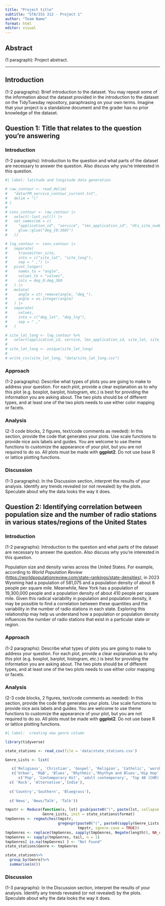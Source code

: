 ```yaml
---
title: "Project title"
subtitle: "STA/ISS 313 - Project 1"
author: "Team Name"
format: html
editor: visual
---
```


## Abstract

(1 paragraph): Project abstract.

------------------------------------------------------------------------

## Introduction

(1-2 paragraphs): Brief introduction to the dataset. You may repeat some of the information about the dataset provided in the introduction to the dataset on the TidyTuesday repository, paraphrasing on your own terms. Imagine that your project is a standalone document and the grader has no prior knowledge of the dataset.

## Question 1: Title that relates to the question you're answering

### Introduction

(1-2 paragraphs): Introduction to the question and what parts of the dataset are necessary to answer the question. Also discuss why you're interested in this question.

```r
#| label: latitude and longitude data generation

# raw_contour <- read_delim(
#   "data/FM_service_contour_current.txt",
#   delim = "|"
# )
# 
# conv_contour <- raw_contour |>
#   select(-last_col()) |>
#   set_names(nm = c(
#     "application_id", "service", "lms_application_id", "dts_site_number", "transmitter_site",
#     glue::glue("deg_{0:360}")
#   ))

# lng_contour <- conv_contour |>
#   separate(
#     transmitter_site, 
#     into = c("site_lat", "site_long"), 
#     sep = " ,") |>
#   pivot_longer(
#     names_to = "angle",
#     values_to = "values",
#     cols = deg_0:deg_360
#   ) |>
#   mutate(
#     angle = str_remove(angle, "deg_"),
#     angle = as.integer(angle)
#   ) |>
#   separate(
#     values,
#     into = c("deg_lat", "deg_lng"),
#     sep = " ,"
#   )

# site_lat_long <- lng_contour %>% 
#   select(application_id, service, lms_application_id, site_lat, site_long)
# 
# site_lat_long <- unique(site_lat_long)
# 
# write_csv(site_lat_long, "data/site_lat_long.csv")

```

### Approach

(1-2 paragraphs): Describe what types of plots you are going to make to address your question. For each plot, provide a clear explanation as to why this plot (e.g. boxplot, barplot, histogram, etc.) is best for providing the information you are asking about. The two plots should be of different types, and at least one of the two plots needs to use either color mapping or facets.

### Analysis

(2-3 code blocks, 2 figures, text/code comments as needed): In this section, provide the code that generates your plots. Use scale functions to provide nice axis labels and guides. You are welcome to use theme functions to customize the appearance of your plot, but you are not required to do so. All plots must be made with **ggplot2**. Do not use base R or lattice plotting functions.

### Discussion

(1-3 paragraphs): In the Discussion section, interpret the results of your analysis. Identify any trends revealed (or not revealed) by the plots. Speculate about why the data looks the way it does.

## Question 2: Identifying correlation between population size and the number of radio stations in various states/regions of the United States

### Introduction

(1-2 paragraphs): Introduction to the question and what parts of the dataset are necessary to answer the question. Also discuss why you're interested in this question.

Population size and density varies across the United States. For example, according to *World Population Review* (<https://worldpopulationreview.com/state-rankings/state-densities>), in 2023 Wyoming had a population of 581,075 and a population density of about 6 people per square mile. Meanwhile, New York has a population of 19,300,000 people and a population density of about 410 people per square mile. Given this radical variability in population and population density, it may be possible to find a correlation between these quantities and the variability in the number of radio stations in each state. Exploring this relationship may help us understand how a population or population density influences the number of radio stations that exist in a particular state or region.

### Approach

(1-2 paragraphs): Describe what types of plots you are going to make to address your question. For each plot, provide a clear explanation as to why this plot (e.g. boxplot, barplot, histogram, etc.) is best for providing the information you are asking about. The two plots should be of different types, and at least one of the two plots needs to use either color mapping or facets.

### Analysis

(2-3 code blocks, 2 figures, text/code comments as needed): In this section, provide the code that generates your plots. Use scale functions to provide nice axis labels and guides. You are welcome to use theme functions to customize the appearance of your plot, but you are not required to do so. All plots must be made with **ggplot2**. Do not use base R or lattice plotting functions.

```r
#| label:  creating new genre column

library(tidyverse)

state_stations <- read_csv(file = 'data/state_stations.csv')

Genre_Lists <- list(

   c('Religious', 'Christian', 'Gospel', 'Religion', 'Catholic', 'worship'),
   c('Urban', 'R&B', 'Blues', 'Rhythmic','Rhythym and Blues','Hip Hop', 'mainstream urban', 'Urban adult contemporary', 'Urban contemporary'),
      c('Pop', 'Contemporary Hit', 'adult contemporary', 'Top 40 (CHR)', 'Hot AC', 'CHR'),
  c( 'Rock', 'Alternative','Indie'),
  
  c('Country','Southern', 'Bluegrass'),
  
  c('News', 'News/Talk', 'Talk'))

tmpstr <- Reduce(function(s, lst) gsub(paste0("(", paste(lst, collapse = "|"), ")"), lst[1], s, ignore.case = TRUE),
                 Genre_Lists, init = state_stations$format)
tmpGenres <- regmatches(tmpstr,
                        gregexpr(paste0("(", paste0(sapply(Genre_Lists, `[[`, 1), collapse = "|"), ")"),
                                 tmpstr, ignore.case = TRUE))
tmpGenres <- replace(tmpGenres, sapply(tmpGenres, Negate(length)), NA_character_)
tmpGenres <- sapply(tmpGenres, tail, n = 1)
tmpGenres[ is.na(tmpGenres) ] <- "Not Found"
state_stations$Genre <- tmpGenres

state_stations%>%
  group_by(Genre)%>%
  summarise(n())
```

### Discussion

(1-3 paragraphs): In the Discussion section, interpret the results of your analysis. Identify any trends revealed (or not revealed) by the plots. Speculate about why the data looks the way it does.
